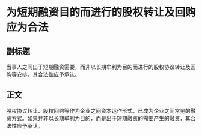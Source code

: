 # 为短期融资目的而进行的股权转让及回购应为合法
## 副标题
当事人之间出于短期融资需要，而非以长期牟利为目的而进行的股权协议转让及回购等安排，其合法性应予承认。
## 正文
股权协议转让、股权回购等作为企业之间资本运作形式，已成为企业之间常见的融资方式。如果并非以长期牟利为目的，而是出于短期融资的需要产生的融资，其合法性应予承认。